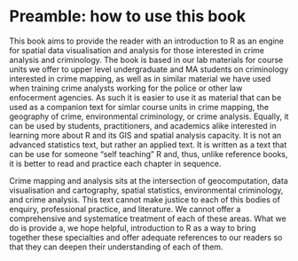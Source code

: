 # Preamble: how to use this book

This book aims to provide the reader with an introduction to R as an engine for spatial data visualisation and analysis for those interested in crime analysis and criminology. The book is based in our lab materials for course units we offer to upper level undergraduate and MA students on criminology interested in crime mapping, as well as in similar material we have used when training crime analysts working for the police or other law enfocerment agencies. As such it is easier to use it as material that can be used as a companion text for simlar course units in crime mapping, the geography of crime, environmental criminology, or crime analysis. Equally, it can be used by students, practitioners, and academics alike interested in learning more about R and its GIS and spatial analysis capacity. It is not an advanced statistics text, but rather an applied text. It is written as a text that can be use for someone "self teaching" R and, thus, unlike reference books, it is better to read and practice each chapter in sequence.

Crime mapping and analysis sits at the intersection of geocomputation, data visualisation and cartography, spatial statistics, environmental criminology, and crime analysis. This text cannot make justice to each of this bodies of enquiry, professional practice, and literature. We cannot offer a comprehensive and systematice treatment of each of these areas. What we do is provide a, we hope helpful, introduction to R as a way to bring together these specialties and offer adequate references to our readers so that they can deepen their understanding of each of them. 
